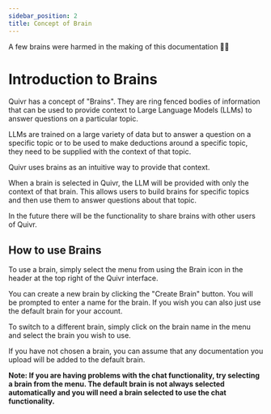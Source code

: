 ```yaml
---
sidebar_position: 2
title: Concept of Brain
---
```


<Info>
A few brains were harmed in the making of this documentation 🤯😏
</Info>

# Introduction to Brains

Quivr has a concept of "Brains". They are ring fenced bodies of information that can be used to provide context to Large Language Models (LLMs) to answer questions on a particular topic.

LLMs are trained on a large variety of data but to answer a question on a specific topic or to be used to make deductions around a specific topic, they need to be supplied with the context of that topic.

Quivr uses brains as an intuitive way to provide that context.

When a brain is selected in Quivr, the LLM will be provided with only the context of that brain. This allows users to build brains for specific topics and then use them to answer questions about that topic.

In the future there will be the functionality to share brains with other users of Quivr.

## How to use Brains

To use a brain, simply select the menu from using the Brain icon in the header at the top right of the Quivr interface.

You can create a new brain by clicking the "Create Brain" button. You will be prompted to enter a name for the brain. If you wish you can also just use the default brain for your account.

To switch to a different brain, simply click on the brain name in the menu and select the brain you wish to use.

If you have not chosen a brain, you can assume that any documentation you upload will be added to the default brain.

**Note: If you are having problems with the chat functionality, try selecting a brain from the menu. The default brain is not always selected automatically and you will need a brain selected to use the chat functionality.**
